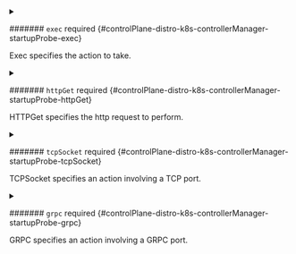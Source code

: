 


<details className="config-field" data-expandable="true">
<summary>

####### `exec` <span className="config-field-required" data-required="false">required</span> <span className="config-field-type"></span> <span className="config-field-default"></span> <span className="config-field-enum"></span> {#controlPlane-distro-k8s-controllerManager-startupProbe-exec}

Exec specifies the action to take.

</summary>

<PartialExecreference />


</details>



<details className="config-field" data-expandable="true">
<summary>

####### `httpGet` <span className="config-field-required" data-required="false">required</span> <span className="config-field-type"></span> <span className="config-field-default"></span> <span className="config-field-enum"></span> {#controlPlane-distro-k8s-controllerManager-startupProbe-httpGet}

HTTPGet specifies the http request to perform.

</summary>

<PartialHttpgetreference />


</details>



<details className="config-field" data-expandable="true">
<summary>

####### `tcpSocket` <span className="config-field-required" data-required="false">required</span> <span className="config-field-type"></span> <span className="config-field-default"></span> <span className="config-field-enum"></span> {#controlPlane-distro-k8s-controllerManager-startupProbe-tcpSocket}

TCPSocket specifies an action involving a TCP port.

</summary>

<PartialTcpsocketreference />


</details>



<details className="config-field" data-expandable="true">
<summary>

####### `grpc` <span className="config-field-required" data-required="false">required</span> <span className="config-field-type"></span> <span className="config-field-default"></span> <span className="config-field-enum"></span> {#controlPlane-distro-k8s-controllerManager-startupProbe-grpc}

GRPC specifies an action involving a GRPC port.

</summary>

<PartialGrpcreference />


</details>


<PartialInitialdelayseconds />


<PartialTimeoutseconds />


<PartialPeriodseconds />


<PartialSuccessthreshold />


<PartialFailurethreshold />


<PartialTerminationgraceperiodseconds />

